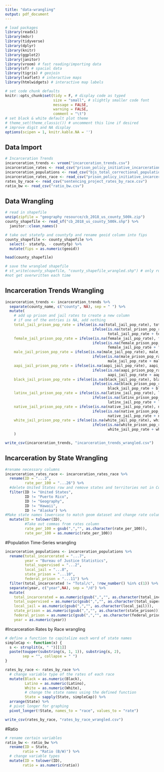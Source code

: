 ```yaml
---
title: "data-wrangling"
output: pdf_document
---
```


```r
# load packages
library(readxl)
library(mdsr)
library(tidyverse)
library(dplyr)
library(knitr)
library(ggplot2)
library(janitor)
library(vroom) # fast reading/importing data
library(sf) # spacial data
library(tigris) # geojoin
library(leaflet) # interactive maps
library(htmlwidgets) # interactive map labels

# set code chunk defaults
knitr::opts_chunk$set(tidy = F, # display code as typed
                      size = "small", # slightly smaller code font
                      message = FALSE,
                      warning = FALSE,
                      comment = "\t") 
# set black & white default plot theme 
# theme_set(theme_classic()) # uncomment this line if desired
# improve digit and NA display 
options(scipen = 1, knitr.kable.NA = '')
```

## Data Import
```r
# Incarceration Trends
incarceration_trends <- vroom("incarceration_trends.csv")
incarceration_rates <- read_csv("prison_policy_initiative_incarceration_by_race.csv")
incarceration_populations <- read_csv("bjs_total_correctional_population_counts_by_status_TM 5_26_21.csv")
incarceration_rates_race <- read_csv("prison_policy_initiative_incarceration_by_race.csv") # data from 2010
rates_by_race <- read_csv("sentencing_project_rates_by_race.csv")
ratio_bw <- read_csv("ratio_bw.csv")
```

## Data Wrangling
```r
# read in shapefile
unzip(zipfile = "geography resource/cb_2018_us_county_500k.zip")
county_shapefile <- read_sf("cb_2018_us_county_500k.shp") %>%
  janitor::clean_names() 

# take out statefp and countyfp and rename geoid column into fips
county_shapefile <- county_shapefile %>%
  select(- statefp, - countyfp) %>%
  mutate(fips = as.numeric(geoid))

head(county_shapefile)

# save the wrangled shapefile
# st_write(county_shapefile, "county_shapefile_wrangled.shp") # only run once, so the file does
#not get overwritten each time
```

## Incarceration Trends Wrangling
```r
incarceration_trends <- incarceration_trends %>%
  separate(county_name, c("county", NA), sep = " ") %>%
  mutate(
    # add up prison and jail rates to create a new column
    # if one of the entries is NA, add nothing
    total_jail_prison_pop_rate = ifelse(is.na(total_jail_pop_rate), total_prison_pop_rate,
                                        ifelse(is.na(total_prison_pop_rate), total_jail_pop_rate,
                                               total_jail_pop_rate + total_prison_pop_rate)),
    female_jail_prison_pop_rate = ifelse(is.na(female_jail_pop_rate), female_prison_pop_rate,
                                        ifelse(is.na(female_prison_pop_rate), female_jail_pop_rate, 
                                               female_jail_pop_rate + female_prison_pop_rate)),
    male_jail_prison_pop_rate = ifelse(is.na(male_jail_pop_rate), male_prison_pop_rate,
                                        ifelse(is.na(male_prison_pop_rate), male_jail_pop_rate, 
                                               male_jail_pop_rate + male_prison_pop_rate)),
    aapi_jail_prison_pop_rate = ifelse(is.na(aapi_jail_pop_rate), aapi_prison_pop_rate,
                                        ifelse(is.na(aapi_prison_pop_rate), aapi_jail_pop_rate, 
                                               aapi_jail_pop_rate + aapi_prison_pop_rate)),
    black_jail_prison_pop_rate = ifelse(is.na(black_jail_pop_rate), black_prison_pop_rate,
                                        ifelse(is.na(black_prison_pop_rate), black_jail_pop_rate, 
                                               black_jail_pop_rate + black_prison_pop_rate)),
    latinx_jail_prison_pop_rate = ifelse(is.na(latinx_jail_pop_rate), latinx_prison_pop_rate,
                                        ifelse(is.na(latinx_prison_pop_rate), latinx_jail_pop_rate, 
                                               latinx_jail_pop_rate + latinx_prison_pop_rate)),
    native_jail_prison_pop_rate = ifelse(is.na(native_jail_pop_rate), native_prison_pop_rate,
                                        ifelse(is.na(native_prison_pop_rate), native_jail_pop_rate, 
                                               native_jail_pop_rate + native_prison_pop_rate)),
    white_jail_prison_pop_rate = ifelse(is.na(white_jail_pop_rate), white_prison_pop_rate,
                                        ifelse(is.na(white_prison_pop_rate), white_jail_pop_rate, 
                                               white_jail_pop_rate + white_prison_pop_rate))
    )

write_csv(incarceration_trends, "incarceration_trends_wrangled.csv")
```

## Incarceration by State Wrangling
```r
#rename necessary columns
incarceration_rates_race <- incarceration_rates_race %>% 
  rename(ID = "...3",
         rate_per_100 = "...26") %>% 
  #delete United States row and remove states and territories not in Continental United States
  filter(ID != "United States", 
         ID != "Puerto Rico", 
         ID != "Geography", 
         ID != "Hawaii", 
         ID != "Alaska") %>%
#Make state names lowercase to match geom dataset and change rate column to numeric
  mutate(ID = tolower(ID),
         #Take out commas from rates column
         rate_per_100 = gsub(",","", as.character(rate_per_100)),
         rate_per_100 = as.numeric(rate_per_100))
```

#Population Time-Series wrangling
```r
incarceration_populations <- incarceration_populations %>% 
  rename(total_incarcerated = "...7",
         year = "Bureau of Justice Statistics",
         total_supervised = "...2",
         local_jail = "...8",
         state_prison = "...10",
         federal_prison = "...11") %>%
  filter(total_incarcerated != "Total/c", !row_number() %in% c(1)) %>%
  separate(year, c("year",NA), sep = "/d") %>%
  mutate(
    total_incarcerated = as.numeric(gsub(",","", as.character(total_incarcerated))),
    total_supervised = as.numeric(gsub(",","", as.character(total_supervised))),
    local_jail = as.numeric(gsub(",","", as.character(local_jail))),
    state_prison = as.numeric(gsub(",","", as.character(state_prison))),
    federal_prison = as.numeric(gsub(",","", as.character(federal_prison))),
    year = as.numeric(year))
```

#Incarceration Rates by Race wrangling
```r
# define a function to capitalize each word of state names
simpleCap <- function(x) {
  s <- strsplit(x, " ")[[1]]
  paste(toupper(substring(s, 1, 1)), substring(s, 2),
        sep = "", collapse = " ")
}

rates_by_race <- rates_by_race %>% 
  # change variable type of the rates of each race
  mutate(Black = as.numeric(Black),
         Latino = as.numeric(Latino),
         White = as.numeric(White),
         # change the state names using the defined function
         State = sapply(State, simpleCap)) %>%
  arrange(State) %>%
  # pivot longer for graphing
  pivot_longer(!State, names_to = "race", values_to = "rate")

write_csv(rates_by_race, "rates_by_race_wrangled.csv")
```

#Ratio
```r
# rename certain variables
ratio_bw <- ratio_bw %>% 
  rename(ID = State,
        ratio = "Ratio (B/W)") %>%
  # change variable types
  mutate(ID = tolower(ID),
        ratio = as.numeric(ratio))
```

